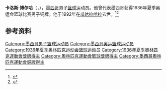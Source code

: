 {{NoteTA|G1=Sports}}
'''卡洛斯·博尔哈'''（{{lang-es|Carlos Borja}}，{{bd|1913年|5月23日|1992年|11月25日}}），[[墨西哥|墨西哥]]男子[[篮球|篮球]]运动员。他曾代表墨西哥获得1936年夏季奥运会篮球比赛男子铜牌。他于1992年在[[瓜达拉哈拉_(墨西哥)|瓜达拉哈拉]]去世。<ref>{{Cite web|title=Carlos BORJA MORCA|url=https://www.olympic.org/carlos-borja-morca|accessdate=2021-04-07|work=International Olympic Committee}}</ref><ref>{{cite web|url=https://www.olympedia.org/athletes/5770|title=Carlos Borja|work=Olympedia|accessdate=2021-04-08|archive-date=2021-03-15|archive-url=https://web.archive.org/web/20210315161302/https://www.olympedia.org/athletes/5770|dead-url=no}}</ref>

== 参考资料 ==
{{reflist}}

{{1936年夏季奥运会墨西哥男子篮球阵容}}

{{Authority control}}
{{DEFAULTSORT:Borja, Carlos}}
[[Category:墨西哥男子篮球运动员|Category:墨西哥男子篮球运动员]]
[[Category:墨西哥奥运篮球运动员|Category:墨西哥奥运篮球运动员]]
[[Category:1936年夏季奥林匹克运动会篮球运动员|Category:1936年夏季奥林匹克运动会篮球运动员]]
[[Category:1936年夏季奧林匹克運動會獎牌得主|Category:1936年夏季奧林匹克運動會獎牌得主]]
[[Category:奧林匹克運動會籃球獎牌得主|Category:奧林匹克運動會籃球獎牌得主]]
[[Category:墨西哥奧林匹克運動會銅牌得主|Category:墨西哥奧林匹克運動會銅牌得主]]